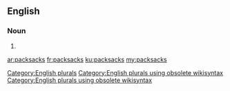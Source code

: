 ==English==

===Noun===
{{head|en}}

# {{plural of|packsack}}

[[Category:English plurals]][[Category:English plurals using obsolete wikisyntax]][[Category:English plurals using obsolete wikisyntax]]

[[ar:packsacks]]
[[fr:packsacks]]
[[ku:packsacks]]
[[my:packsacks]]